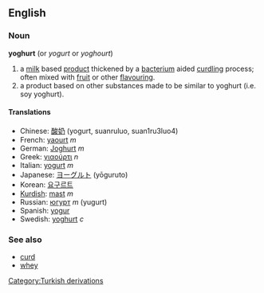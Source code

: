 ==English==
===Noun===
'''yoghurt'''  (or ''yogurt'' or ''yoghourt'')

#a [[milk]] based [[product]] thickened by a [[bacterium]] aided [[curdling]] process; often mixed with [[fruit]] or other [[flavouring]].
#a product based on other substances made to be similar to yoghurt (i.e. soy yoghurt).

====Translations====
*Chinese: [[酸奶]] (yogurt, suanruluo, suan1ru3luo4)
*French: [[yaourt]] ''m''
*German: [[Joghurt]] ''m''
*Greek: [[γιαούρτι]] ''n''
*Italian: [[yogurt]] ''m''
*Japanese: [[ヨーグルト]] (yōguruto)
*Korean: [[요구르트]]
*[[Kurdish]]: [[mast]] ''m''
*Russian: [[югурт]] ''m'' (yugurt)
*Spanish: [[yogur]]
*Swedish: [[yoghurt]] ''c''

===See also===
*[[curd]]
*[[whey]]
[[Category:Turkish derivations]]